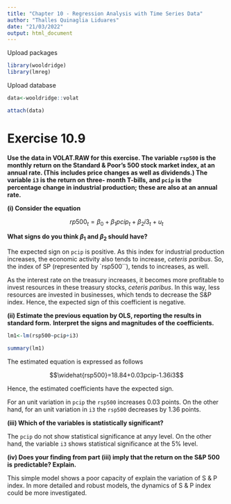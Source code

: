 ---
title: "Chapter 10 - Regression Analysis with Time Series Data"
author: "Thalles Quinaglia Liduares"
date: "21/03/2022"
output: html_document
---

Upload packages

```{r, warning=FALSE, message=FALSE}

library(wooldridge)
library(lmreg)

```

Upload database

```{r, warning=FALSE, message=FALSE}

data<-wooldridge::volat

attach(data)

```


# Exercise 10.9 

**Use the data in VOLAT.RAW for this exercise. The variable `rsp500` is the monthly**
**return on the Standard & Poor’s 500 stock market index, at an annual rate. (This**
**includes price changes as well as dividends.) The variable `i3` is the return on** 
**three- month T-bills, and `pcip` is the percentage change in industrial production;** 
**these are also at an annual rate.**

**(i) Consider the equation**

$$rp500_t=\beta_0+\beta_1pcip_t+\beta_2i3_t+u_t$$

**What signs do you think $\beta_1$ and $\beta_2$ should have?**

The expected sign on `pcip` is positive. As this index for industrial 
production increases, the economic activity also tends to increase, _ceteris paribus_. 
So, the index of SP (represented by `rsp500``), tends to increases, as well.

As the interest rate on the treasury increases, it becomes more profitable to 
invest resources in these treasury stocks, _ceteris paribus_. In this way, less 
resources are invested in businesses, which tends to decrease the S&P index. Hence,
the expected sign of this coefficient is negative.


**(ii) Estimate the previous equation by OLS, reporting the results in standard form.**
**Interpret the signs and magnitudes of the coefficients.**

```{r}

lm1<-lm(rsp500~pcip+i3)

summary(lm1)
```


The estimated equation is expressed as follows

$$\widehat{rsp500}=18.84+0.03pcip-1.36i3$$

Hence, the estimated coefficients have the expected sign.

For an unit variation in `pcip` the `rsp500` increases 0.03 points. On the other
hand, for an unit variation in `i3` the `rsp500` decreases by 1.36 points.

**(iii) Which of the variables is statistically significant?**

The `pcip` do not show statistical significance at anyy level. On the other hand,
the variable `i3` shows statistical significance at the 5% level.

**(iv) Does your finding from part (iii) imply that the return on the S&P 500 is**
**predictable? Explain.**

This simple model shows a poor capacity of explain the variation of S & P index.
In more detailed and robust models, the dynamics of S & P index could be more
investigated.


